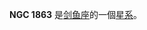 {{NGCInfoBox|NGCID=NGC 1863|發現者=約翰·弗里德里希·威廉·赫歇爾|發現日期=1834年12月-日|其他編號=ESO 56-SC77|曆元=J2000.0|赤經=5時11分39.6秒
|赤緯=-68°43'37"|星座=剑鱼座|星體=星系|星等=11|表面亮度=|藍等=}}

'''NGC 1863''' 是[[剑鱼座|剑鱼座]]的一個[[星系|星系]]。

{{NGCReference|1863}}
{{Catalogs|NGC=1863}}